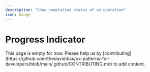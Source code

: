 ```yaml
---
description: "Show completion status of an operation"
icon: Gauge
---
```



# Progress Indicator

<Callout type="warning">
  This page is empty for now. Please help us by
  [contributing](https://github.com/thedaviddias/ux-patterns-for-developers/blob/main/.github/CONTRIBUTING.md)
  to add content.
</Callout>
